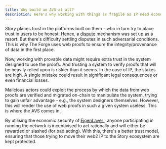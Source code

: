 ```yaml
---
title: Why build an AVS at all?
description: Here's why working with things as fragile as IP need economic security
---
```


Story places trust in the platforms built on them - who in turn try to place trust in users to be honest.
Hence, a <a href="https://docs.story.foundation/docs/dispute-module">dispute</a> mechanism was set up as a resort.
But there's difficulty settling disputes in such adversarial conditions.
This is why The Forge uses web proofs to ensure the integrity/provenance of data in the first place.

Now, working with provable data might require extra trust in the system designed to use the proofs.
And trusting a system to verify proofs that will be heavily relied upon is riskier than it seems.
In the case of IP, the stakes are high. A single mistake could result in significant legal consequences or even financial losses.

Malicious actors could exploit the process by which the data from web proofs are verified and migrated on-chain to manipulate the system,
trying to gain unfair advantage - e.g., the system designers themselves.
However, this will render the use of web proofs in such a given system useless. This is where the AVS comes in.

By utilising the economic security of <a href="https://eigenlayer.xyz"> EigenLayer </a>,
anyone participating in running the network is incentivised to act rationally and will either be rewarded or slashed (for bad acting).
With this, there's a better trust model, ensuring that those trying to move their web2 IP to the Story ecosystem are kept protected.
